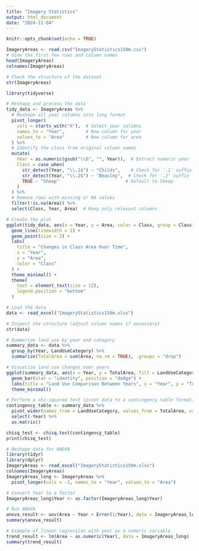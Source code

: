 ```yaml
---
title: "Imagery Statistics"
output: html_document
date: "2024-11-04"
---
```


```r
knitr::opts_chunk$set(echo = TRUE)
```


```r
ImageryAreas <- read.csv("ImageryStatistics150m.csv")
# View the first few rows and column names
head(ImageryAreas)
colnames(ImageryAreas)

# Check the structure of the dataset
str(ImageryAreas)
```



```r
library(tidyverse)

# Reshape and process the data
tidy_data <- ImageryAreas %>%
  # Reshape all year columns into long format
  pivot_longer(
    cols = starts_with("X"),  # Select year columns
    names_to = "Year",        # New column for year
    values_to = "Area"        # New column for area
  ) %>%
  # Identify the class from original column names
  mutate(
    Year = as.numeric(gsub("\\D", "", Year)),  # Extract numeric year
    Class = case_when(
      str_detect(Year, "\\.1$") ~ "Childs",    # Check for '.1' suffix
      str_detect(Year, "\\.2$") ~ "Beasley",  # Check for '.2' suffix
      TRUE ~ "Sheep"                         # Default to Sheep
    )
  ) %>%
  # Remove rows with missing or NA values
  filter(!is.na(Area)) %>%
  select(Class, Year, Area)  # Keep only relevant columns

# Create the plot
ggplot(tidy_data, aes(x = Year, y = Area, color = Class, group = Class)) +
  geom_line(linewidth = 1) +
  geom_point(size = 2) +
  labs(
    title = "Changes in Class Area Over Time",
    x = "Year",
    y = "Area",
    color = "Class"
  ) +
  theme_minimal() +
  theme(
    text = element_text(size = 12),
    legend.position = "bottom"
  )

```


```r

# Load the data
data <- read_excel("ImageryStatistics150m.xlsx")

# Inspect the structure (adjust column names if necessary)
str(data)

# Summarize land use by year and category
summary_data <- data %>%
  group_by(Year, LandUseCategory) %>%
  summarize(TotalArea = sum(Area, na.rm = TRUE), .groups = "drop")

# Visualize land use changes over years
ggplot(summary_data, aes(x = Year, y = TotalArea, fill = LandUseCategory)) +
  geom_bar(stat = "identity", position = "dodge") +
  labs(title = "Land Use Comparison Between Years", x = "Year", y = "Total Area") +
  theme_minimal()

# Perform a chi-squared test (pivot data to a contingency table format)
contingency_table <- summary_data %>%
  pivot_wider(names_from = LandUseCategory, values_from = TotalArea, values_fill = 0) %>%
  select(-Year) %>%
  as.matrix()

chisq_test <- chisq.test(contingency_table)
print(chisq_test)

```

```r
# Reshape data for ANOVA
library(tidyr)
library(dplyr)
ImageryAreas <- read_excel("ImageryStatistics150m.xlsx")
colnames(ImageryAreas)
ImageryAreas_long <- ImageryAreas %>%
  pivot_longer(cols = -1, names_to = "Year", values_to = "Area")

# Convert Year to a factor
ImageryAreas_long$Year <- as.factor(ImageryAreas_long$Year)

# Run ANOVA
anova_result <- aov(Area ~ Year + Error(1/Year), data = ImageryAreas_long)
summary(anova_result)

```

```r
# Example of linear regression with year as a numeric variable
trend_result <- lm(Area ~ as.numeric(Year), data = ImageryAreas_long)
summary(trend_result)

```

